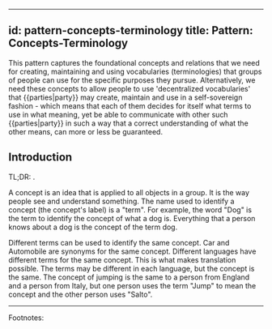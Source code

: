 
---
id: pattern-concepts-terminology
title: Pattern: Concepts-Terminology
---

This pattern captures the foundational concepts and relations that we need for creating, maintaining and using  vocabularies (terminologies) that groups of people can use for the specific purposes they pursue. Alternatively, we need these concepts to allow people to use 'decentralized vocabularies' that {{parties|party}} may create, maintain and use in a self-sovereign fashion - which means that each of them decides for itself what terms to use in what meaning, yet be able to communicate with other such {{parties|party}} in such a way that a correct understanding of what the other means, can more or less be guaranteed.

## Introduction
TL;DR: .

A concept is an idea that is applied to all objects in a group. It is the way people see and understand something. The name used to identify a concept (the concept's label) is a "term". For example, the word "Dog" is the term to identify the concept of what a dog is. Everything that a person knows about a dog is the concept of the term dog.

Different terms can be used to identify the same concept. Car and Automobile are synonyms for the same concept. Different languages have different terms for the same concept. This is what makes translation possible. The terms may be different in each language, but the concept is the same. The concept of jumping is the same to a person from England and a person from Italy, but one person uses the term "Jump" to mean the concept and the other person uses "Salto".




---
Footnotes:

[^1]: 